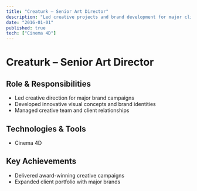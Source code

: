 ```yaml
---
title: "Creaturk – Senior Art Director"
description: "Led creative projects and brand development for major clients."
date: "2016-01-01"
published: true
tech: ["Cinema 4D"]
---
```


# Creaturk – Senior Art Director

## Role & Responsibilities
- Led creative direction for major brand campaigns
- Developed innovative visual concepts and brand identities
- Managed creative team and client relationships

## Technologies & Tools
- Cinema 4D

## Key Achievements
- Delivered award-winning creative campaigns
- Expanded client portfolio with major brands 